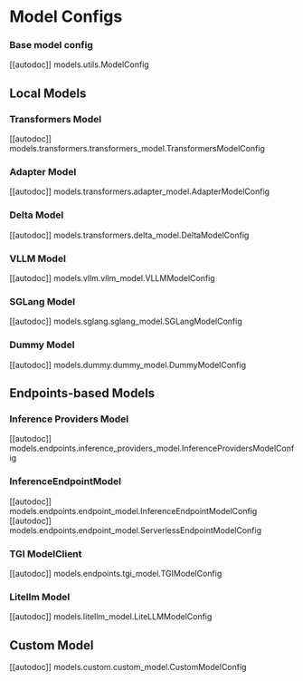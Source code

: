 # Model Configs

### Base model config
[[autodoc]] models.utils.ModelConfig

## Local Models

### Transformers Model
[[autodoc]] models.transformers.transformers_model.TransformersModelConfig

### Adapter Model
[[autodoc]] models.transformers.adapter_model.AdapterModelConfig

### Delta Model
[[autodoc]] models.transformers.delta_model.DeltaModelConfig

### VLLM Model
[[autodoc]] models.vllm.vllm_model.VLLMModelConfig

### SGLang Model
[[autodoc]] models.sglang.sglang_model.SGLangModelConfig

### Dummy Model
[[autodoc]] models.dummy.dummy_model.DummyModelConfig


## Endpoints-based Models

### Inference Providers Model
[[autodoc]] models.endpoints.inference_providers_model.InferenceProvidersModelConfig

### InferenceEndpointModel
[[autodoc]] models.endpoints.endpoint_model.InferenceEndpointModelConfig
[[autodoc]] models.endpoints.endpoint_model.ServerlessEndpointModelConfig

### TGI ModelClient
[[autodoc]] models.endpoints.tgi_model.TGIModelConfig

### Litellm Model
[[autodoc]] models.litellm_model.LiteLLMModelConfig

## Custom Model
[[autodoc]] models.custom.custom_model.CustomModelConfig
